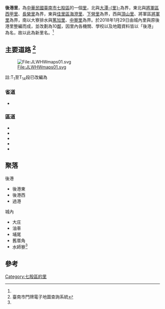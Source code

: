 {{Infobox ROC Village or Li
| 村里名           = 後港
| 行政區類別       = 里
| 當地地名         = 
| 當地地名語言代碼 = 
| 位置圖之檔名     = File:台南市七股區後港里.svg
| Zoom             = 
| 位址圖片尺寸     = 
| 所在縣市名稱     = 臺南市
| 所在鄉鎮市區名稱 = 七股區
| 村里圖片         = 
| 村里圖片尺寸     = 
| 村里圖片簡介     = 
| 舊名             = 
| 區劃             = 10
| 設立時間         = 2018年1月29日<ref name="里鄰調整專書">{{cite book |title=臺南市里鄰編組及調整專書－七股區 |url=https://w3fs.tainan.gov.tw/Download.ashx?u=LzAwMS9VcGxvYWQvMTYvcmVsZmlsZS8wLzI2NTU0L2ZiY2JkYjgwLTE5OWUtNDM3MC04YTI0LWM3ZWViZjgyMzBkMS5wZGY%3d&n=MTUt5LiD6IKh5Y2ALnBkZg%3d%3d |location=[[臺南市|臺南市]] |publisher=[[臺南市政府民政局|臺南市政府民政局]] |page= |date=2018-12-01 |isbn=978-986-05-9348-8 |access-date=2021-12-10 |archive-date=2021-12-10 |archive-url=https://web.archive.org/web/20211210205846/https://w3fs.tainan.gov.tw/Download.ashx?u=LzAwMS9VcGxvYWQvMTYvcmVsZmlsZS8wLzI2NTU0L2ZiY2JkYjgwLTE5OWUtNDM3MC04YTI0LWM3ZWViZjgyMzBkMS5wZGY%3D&n=MTUt5LiD6IKh5Y2ALnBkZg%3D%3D }}</ref>
| GovSource        = <ref>{{cite web |url=https://cigu.tainan.gov.tw/News_Content.aspx?n=6306&s=69168 |title=鄰里介紹－後港里 |date=2019-09-06 |website=臺南市七股區公所網站 |publisher=臺南市七股區公所 |accessdate=2021-12-10 |archive-date=2022-06-22 |archive-url=https://web.archive.org/web/20220622185308/https://cigu.tainan.gov.tw/News_Content.aspx?n=6306&s=69168 }}</ref>
| 村里長           = 蘇龍標
| 地址             = 後港里城內21號之6
| 電話             = {{tel|886|6|794 3168}}
| 面積             = 
| 面積來源         = 
| 陸域面積         = 
| 水域面積         = 
| 海拔高度         = 
| 戶數             = 410
| 人口             = 1,054
| 轄區男性人口     = 562
| 轄區女性人口     = 492
| 統計年月         = 2021年11月
| 人口來源         = <ref>{{cite web |url=https://jiali.tainan.gov.tw/News_population.aspx?n=18212&sms=18433 |title=臺南市七股區里鄰人口數 |date=2021-12 |website=臺南市佳里戶政事務所網站 |publisher=臺南市佳里戶政事務所 |accessdate=2021-12-10 |archive-date=2021-12-10 |archive-url=https://web.archive.org/web/20211210050448/https://jiali.tainan.gov.tw/News_population.aspx?n=18212&sms=18433 }}</ref>
| 資料來源         = 
| 郵遞區號         = 724
| 電話區號         = 06
| 毗鄰             = [[大潭里_(七股區)|大潭-{里}-]]、[[頂山里|頂山里]]、[[中寮里_(臺南市)|中寮里]]、[[篤加里|篤加里]]；<br>[[將軍區|將軍區]][[西甲里_(臺南市)|西甲里]]、[[長榮里_(臺南市)|長榮里]]、[[將軍里_(臺南市)|將軍里]]；[[佳里區|佳<br>里區]][[海澄里|海澄里]]、[[下營里|下營里]]<ref name="里鄰調整專書"/>
| 村里網頁         = 
}}
'''後港里'''，為[[中華民國|中華民國]][[臺南市|臺南市]][[七股區|七股區]]的一個[[村里|里]]，北與[[大潭里_(七股區)|大潭-{里}-]]為界，東北與[[將軍區|將軍區]][[西甲里_(臺南市)|西甲里]]、[[長榮里_(臺南市)|長榮里]]為界，東與[[佳里區|佳里區]][[海澄里|海澄里]]、[[下營里|下營里]]為界，西與[[頂山里|頂山里]]、將軍區[[將軍里_(臺南市)|將軍里]]為界，南以大寮排水與[[篤加里|篤加里]]、[[中寮里_(臺南市)|中寮里]]為界。於2018年1月29日由城內里與原後港里整編而成，並改劃為10[[鄰|鄰]]，因里內各機關、學校以及地籍資料皆以「後港」為名，故以此為新里名。<ref name="里鄰調整專書"/>

== 主要道路 <ref>臺南市門牌電子地圖查詢系統</ref> ==
[[File:JLWHWmaps01.svg|File:JLWHWmaps01.svg]]

註:T<sub>1</sub>至T<sub>14</sub>段已改編為{{Jct|TRTN|26-2|country=TWN}}

===省道===
* {{Jct|PH|17|country=TWN}}

=== 區道 ===
* {{Jct|TRTN|26|country=TWN}}
* {{Jct|TRTN|26-1|country=TWN}}
* {{Jct|TRTN|26-2|country=TWN}}
* {{Jct|TRTN|27|country=TWN}}
* {{Jct|TRTN|28|country=TWN}}

==聚落==
;後港
*後港東
*後港西
*過港
;城內
*大庄
*油車
*埔尾
*舊厝角
*水師寮<ref name="里鄰調整專書"/>

==參考==
{{reflist}}

{{臺南市七股區}}

[[Category:七股區的里|Category:七股區的里]]